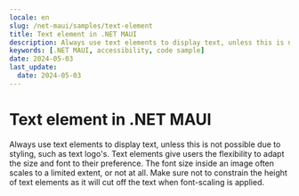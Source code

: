 ```yaml
---
locale: en
slug: /net-maui/samples/text-element
title: Text element in .NET MAUI
description: Always use text elements to display text, unless this is not possible due to styling, such as text logo's.
keywords: [.NET MAUI, accessibility, code sample]
date: 2024-05-03
last_update:
  date: 2024-05-03
---
```


# Text element in .NET MAUI

Always use text elements to display text, unless this is not possible due to styling, such as text logo's. Text elements give users the flexibility to adapt the size and font to their preference. The font size inside an image often scales to a limited extent, or not at all. Make sure not to constrain the height of text elements as it will cut off the text when font-scaling is applied.

<CodeSample id="text-element" platform="net-maui" locale="en"/>
